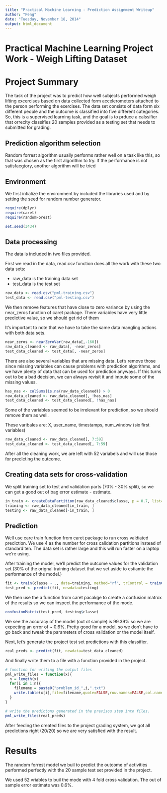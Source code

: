 ```yaml
---
title: "Practical Machine Learning - Prediction Assignment Writeup"
author: "Peng"
date: "Tuesday, November 18, 2014"
output: html_document
---
```


Practical Machine Learning Project Work - Weigh Lifting Dataset
========================================================

# Project Summary

The task of the project was to predict how well subjects performed weigh lifting excercises based on data collected form accelerometers attached to the person performing the exercises. The data set consists of data form six different people and the outcome is classified into five different categories. So, this is a supervised learning task, and the goal is to prduce a calssifier that orreclty classifies 20 samples provided as a testing set that needs to submitted for grading.


## Prediction algorithm selection

Random forrest algorithm usually performs rather well on a task like this, so that was chosen as the first algorithm to try. If the performance is not satisfacgtory, another algorithm will be tried

## Environment

We first intialize the environment by included the libraries used and by setting the seed for random number generator.

```r
require(dplyr)
require(caret)
require(randomForest)

set.seed(3434)
```

## Data processing

The data is included in two files provided.

First we read in the data, read.csv function does all the work with these two data sets:

- raw_data is the training data set
- test_data is the test set

```r
raw_data <- read.csv("pml-training.csv")
test_data <- read.csv("pml-testing.csv")
```



We then remove features that have close to zero variance by using the near_zeros function of caret package. There variables have very little predictive value, so we should get rid of them

It's important to note that we have to take the same data mangling actions with both data sets.

```r
near_zeros <- nearZeroVar(raw_data[,-160])
raw_data_cleaned <- raw_data[, -near_zeros]
test_data_cleaned <- test_data[, -near_zeros]
```


There are also several variables that are missing data. Let's remove those since missing variables can cause problems with prediction algorithms, and we have plenty of data that can be used for prediction anyways. If this turns out to be a bad decision, we can always revisit it and impute some of the missing values.

```r
has_nas <- colSums(is.na(raw_data_cleaned)) > 0
raw_data_cleaned <- raw_data_cleaned[, !has_nas]
test_data_cleaned <- test_data_cleaned[, !has_nas]
```


Some of the variables seemed to be irrelevant for prediction, so we should remove them as well.

These varibales are: X, user_name, timestamps, num_window (six first variables)

```r
raw_data_cleaned <- raw_data_cleaned[, 7:59]
test_data_cleaned <- test_data_cleaned[, 7:59]
```


After all the cleaning work, we are left with 52 variabels and will use those for predicting the outcome.

## Creating data sets for cross-validation

We split training set to test and validation parts (70% - 30% split), so we can get a good out of bag error estimate - estimate.

```r

in_train <- createDataPartition(raw_data_cleaned$classe, p = 0.7, list=FALSE)
training <- raw_data_cleaned[in_train, ]
testing <- raw_data_cleaned[-in_train, ]

```

## Prediction

Well use care train function from caret package to run cross valdiated prediction. We use 4 as the number for cross calidation partitions instead of standard ten. The data set is rather large and this will run faster on a laptop we're using.

After training the model, we'll predict the outcome values for the validation set (30% of the orignal training dataset that we set aside to estiamte the performance of the model.)

```r
fit <- train(classe ~ ., data=training, method="rf", trControl = trainControl(method = "cv", number = 4))
test_pred <- predict(fit, newdata=testing)
```

We then use the a function from caret pacakge to create a confusion matrox of the results so we can inspect the performance of the mode.

```r
confusionMatrix(test_pred, testing$classe)
```

We see the accuracy of the model (out ot sample) is 99.39% so we are expecting an error of ~ 0.6%. Pretty good for a model, so we don't have to go back and tweak the parameters of cross validation or the model itself.

Next, let's generate the project test set predictions with this classifier.

```r
real_preds <- predict(fit, newdata=test_data_cleaned)
```

And finally write them to a file with a function provided in the project.

```r

# function for writing the output files
pml_write_files = function(x){
  n = length(x)
  for(i in 1:n){
    filename = paste0("problem_id_",i,".txt")
    write.table(x[i],file=filename,quote=FALSE,row.names=FALSE,col.names=FALSE)
  }
}

# write the predictons generated in the previsou step into files.
pml_write_files(real_preds)
```

After feeding the created files to the project grading system, we got all predictions right (20/20) so we are very satisfied with the result.

# Results

The random forrest model we buil to predict the outcome of activities performed perfectly with the 20 sample test set provided in the project.

We used 52 vriables to buil the mode with 4 fold cross validation. The out of sample error estimate was 0.6%.
